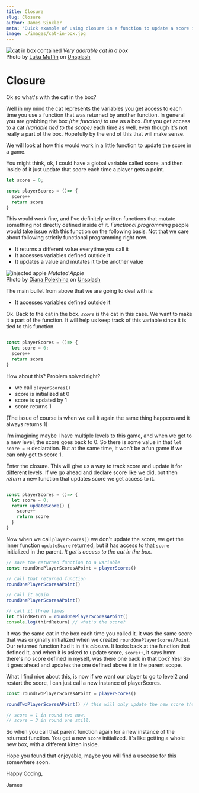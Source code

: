 ```yaml
---
title: Closure
slug: Closure
author: James Sinkler
meta: 'Quick example of using closure in a function to update a score in a game'
image: ./images/cat-in-box.jpg
---
```


![cat in box contained](./images/cat-in-box.jpg)
<em>Very adorable cat in a box</em><br/>
<span>Photo by <a href="https://unsplash.com/@luku_muffin?utm_source=unsplash&utm_medium=referral&utm_content=creditCopyText">Luku Muffin</a> on <a href="https://unsplash.com/s/photos/cat-in-the-box?utm_source=unsplash&utm_medium=referral&utm_content=creditCopyText">Unsplash</a></span>


# Closure

Ok so what's with the cat in the box?

Well in my mind the cat represents the variables you get access to each time you use a function that was returned by another function. In general you are grabbing the box <em>(the function)</em> to use as a box. <em> But </em> you get access to a cat <em>(variable tied to the scope)</em> each time as well, even though it's not really a part of the box. Hopefully by the end of this that will make sense.

We will look at how this would work in a little function to update the score in a game.

You might think, ok, I could have a global variable called score, and then inside of it just update that score each time a player gets a point.

```javascript
let score = 0;

const playerScores = ()=> {
  score++
  return score
}
```

This would work fine, and I've definitely written functions that mutate something not directly defined inside of it. <em>Functional programming</em> people would take issue with this function on the following basis. Not that we care about following strictly functional programming right now. 

- It returns a different value everytime you call it
- It accesses variables defined outside it
- It updates a value and mutates it to be another value

![injected apple](./images/mutated-apple.jpg)
<em>Mutated Apple</em><br/>
<span>Photo by <a href="https://unsplash.com/@diana_pole?utm_source=unsplash&utm_medium=referral&utm_content=creditCopyText">Diana Polekhina</a> on <a href="https://unsplash.com/s/photos/gmo-apple?utm_source=unsplash&utm_medium=referral&utm_content=creditCopyText">Unsplash</a></span>


The main bullet from above that we are going to deal with is: 
- It accesses variables defined outside it

Ok. Back to the cat in the box. <em>`score`</em> is the cat in this case. We want to make it a part of the function. It will help us keep track of this variable since it is tied to this function.

```javascript

const playerScores = ()=> {
  let score = 0;
  score++
  return score
}
```

How about this? Problem solved right?
- we call `playerScores()`
- score is initialized at 0
- score is updated by 1
- score returns 1

(The issue of course is when we call it again the same thing happens and it always returns 1)

I'm imagining maybe I have multiple levels to this game, and when we get to a new level, the score goes back to 0. So there is some value in that `let score = 0` declaration. But at the same time, it won't be a fun game if we can only get to score 1.

Enter the closure. This will give us a way to track score and update it for different levels. If we go ahead and declare score like we did, but then <em>return</em> a new function that updates score we get access to it.

```javascript

const playerScores = ()=> {
  let score = 0;
  return updateScore() {
    score++
    return score
  }
}
```

Now when we call `playerScores()` we don't update the score, we get the inner function `updateScore` returned, but it has access to that `score` initialized in the parent. <em>It get's access to the cat in the box</em>.

```javascript
// save the returned function to a variable
const roundOnePlayerScoresAPoint = playerScores()

// call that returned function
roundOnePlayerScoresAPoint()

// call it again
roundOnePlayerScoresAPoint()

// call it three times
let thirdReturn = roundOnePlayerScoresAPoint()
console.log(thirdReturn) // what's the score?
```

It was the same cat in the box each time you called it. It was the same score that was originally initialized when we created `roundOnePlayerScoresAPoint`. Our returned function had it in it's <em>closure</em>. It looks back at the function that defined it, and when it is asked to update score, `score++`, it says hmm there's no score defined in myself, was there one back in that box? Yes! So it goes ahead and updates the one defined above it in the parent scope.

What I find nice about this, is now if we want our player to go to level2 and restart the score, I can just call a new instance of playerScores.

```javascript
const roundTwoPlayerScoresAPoint = playerScores()

roundTwoPlayerScoresAPoint() // this will only update the new score that was just initialized

// score = 1 in round two now,
// score = 3 in round one still,
```

So when you call that parent function again for a new instance of the returned function. You get a new `score` initialized. It's like getting a whole new box, with a different kitten inside.

Hope you found that enjoyable, maybe you will find a usecase for this somewhere soon.

Happy Coding,

James

